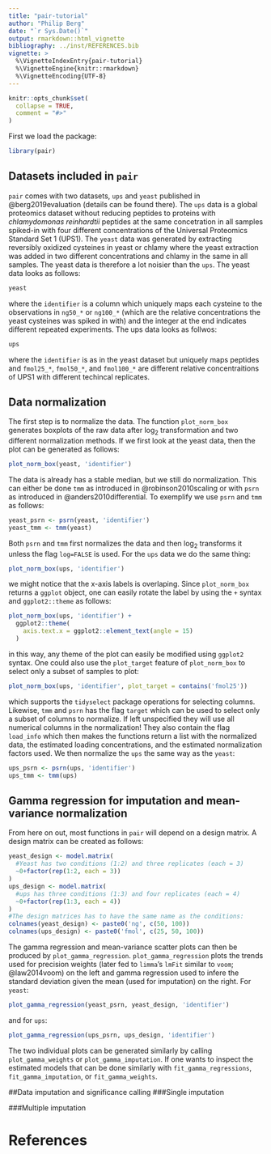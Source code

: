 ```yaml
---
title: "pair-tutorial"
author: "Philip Berg"
date: "`r Sys.Date()`"
output: rmarkdown::html_vignette
bibliography: ../inst/REFERENCES.bib
vignette: >
  %\VignetteIndexEntry{pair-tutorial}
  %\VignetteEngine{knitr::rmarkdown}
  %\VignetteEncoding{UTF-8}
---
```


```r
knitr::opts_chunk$set(
  collapse = TRUE,
  comment = "#>"
)
```

First we load the package:
```r
library(pair)
```
## Datasets included in `pair`
`pair` comes with two datasets, `ups` and `yeast` published in @berg2019evaluation (details can be found there).
The `ups` data is a global proteomics dataset without reducing peptides to proteins with *chlamydomonas reinhardtii* peptides at the same concetration in all samples spiked-in with four different concentrations of the Universal Proteomics Standard Set 1 (UPS1).
The `yeast` data was generated by extracting reversibly oxidized cysteines in yeast or chlamy where the yeast extraction was added in two different concentrations and chlamy in the same in all samples.
The yeast data is therefore a lot noisier than the `ups`.
The yeast data looks as follows:
```r
yeast
```
where the `identifier` is a column which uniquely maps each cysteine to the observations in `ng50_*` or `ng100_*` (which are the relative concentrations the yeast cysteines was spiked in with) and the integer at the end indicates different repeated experiments.
The ups data looks as follwos:
```r
ups
```
where the `identifier` is as in the yeast dataset but uniquely maps peptides and `fmol25_*`, `fmol50_*`, and `fmol100_*` are different relative concentraitions of UPS1 with different techincal replicates.

## Data normalization
The first step is to normalize the data.
The function `plot_norm_box` generates boxplots of the raw data after log$_{2}$ transformation and two different normalization methods. If we first look at the yeast data, then the plot can be generated as follows:
```r
plot_norm_box(yeast, 'identifier')
```
The data is already has a stable median, but we still do normalization.
This can either be done `tmm` as introduced in @robinson2010scaling or with `psrn` as introduced in @anders2010differential.
To exemplify we use `psrn` and `tmm` as follows:
```r
yeast_psrn <- psrn(yeast, 'identifier')
yeast_tmm <- tmm(yeast)
```
Both `psrn` and `tmm` first normalizes the data and then log$_{2}$ transforms it unless the flag `log=FALSE` is used.
For the `ups` data we do the same thing:
```r
plot_norm_box(ups, 'identifier')
```
we might notice that the x-axis labels is overlaping.
Since `plot_norm_box` returns a `ggplot` object, one can easily rotate the label by using the `+` syntax and `ggplot2::theme` as follows:
```r
plot_norm_box(ups, 'identifier') +
  ggplot2::theme(
    axis.text.x = ggplot2::element_text(angle = 15)
  )
```
in this way, any theme of the plot can easily be modified using `ggplot2` syntax.
One could also use the `plot_target` feature of `plot_norm_box` to select only a subset of samples to plot:
```r
plot_norm_box(ups, 'identifier', plot_target = contains('fmol25'))
```
which supports the `tidyselect` package operations for selecting columns.
Likewise, `tmm` and `psrn` has the flag `target` which can be used to select only a subset of columns to normalize.
If left unspecified they will use all numerical columns in the normalization!
They also contain the flag `load_info` which then makes the functions return a list with the normalized data, the estimated loading concentrations, and the estimated normalization factors used.
We then normalize the `ups` the same way as the `yeast`:
```r
ups_psrn <- psrn(ups, 'identifier')
ups_tmm <- tmm(ups)
```

## Gamma regression for imputation and mean-variance normalization
From here on out, most functions in `pair` will depend on a design matrix.
A design matrix can be created as follows:
```r
yeast_design <- model.matrix(
  #Yeast has two conditions (1:2) and three replicates (each = 3)
  ~0+factor(rep(1:2, each = 3))
)
ups_design <- model.matrix(
  #ups has three conditions (1:3) and four replicates (each = 4)
  ~0+factor(rep(1:3, each = 4))
)
#The design matrices has to have the same name as the conditions:
colnames(yeast_design) <- paste0('ng', c(50, 100))
colnames(ups_design) <- paste0('fmol', c(25, 50, 100))
```
The gamma regression and mean-variance scatter plots can then be produced by `plot_gamma_regression`.
`plot_gamma_regression` plots the trends used for precision weights (later fed to `limma`'s `lmFit` similar to `voom`; @law2014voom) on the left and gamma regression used to infere the standard deviation given the mean (used for imputation) on the right.
For `yeast`:
```r
plot_gamma_regression(yeast_psrn, yeast_design, 'identifier')
```
and for `ups`:
```r
plot_gamma_regression(ups_psrn, ups_design, 'identifier')
```
The two individual plots can be generated similarly by calling `plot_gamma_weights` or `plot_gamma_imputation`.
If one wants to inspect the estimated models that can be done similarly with `fit_gamma_regressions`, `fit_gamma_imputation`, or `fit_gamma_weights`.

##Data imputation and significance calling
###Single imputation

###Multiple imputation

# References
